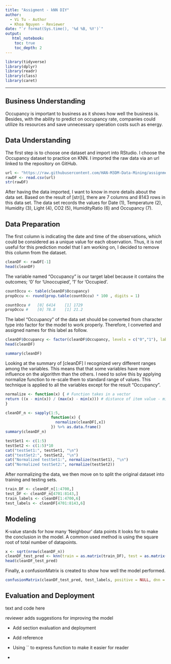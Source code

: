 ---
title: "Assigment - kNN DIY"
author: 
  - Vi Tu - Author
  - Khoa Nguyen - Reviewer
date: "`r format(Sys.time(), '%d %B, %Y')`"
output:
   html_notebook:
    toc: true
    toc_depth: 2
---


```{r}
library(tidyverse)
library(dplyr)
library(readr)
library(class)
library(caret)
```

---

## Business Understanding
Occupancy is important to business as it shows how well the business is. Besides, with the ability to predict on occupancy rate, companies could utilize its resources and save unnecessary operation costs such as energy.

## Data Understanding
The first step is to choose one dataset and import into RStudio. I choose the Occupancy dataset to practice on KNN. I imported the raw data via an url linked to the repository on GitHub. 
```{r}
url <- "https://raw.githubusercontent.com/HAN-M3DM-Data-Mining/assignments/master/datasets/KNN-occupancy.csv"
rawDF <- read.csv(url)
str(rawDF)
```

After having the data imported, I want to know in more details about the data set. Based on the result of [str()], there are 7 columns and 8143 rows in this data set. The data set records the values for Date (1), Temperature (2), Humidity (3), Light (4), CO2 (5), HumidityRatio (6) and Occupancy (7).

## Data Preparation
The first column is indicating the date and time of the observations, which could be considered as a unique value for each observation. Thus, it is not useful for this prediction model that I am working on, I decided to remove this column from the dataset.
```{r}
cleanDF <- rawDF[-1]
head(cleanDF)
```

The variable named "Occupancy" is our target label because it contains the outcomes; '0' for 'Unoccupied', '1' for 'Occupied'. 
```{r}
countOccu <- table(cleanDF$Occupancy)
propOccu <- round(prop.table(countOccu) * 100 , digits = 1)

countOccu #   [0] 6414    [1] 1729 
propOccu #    [0] 78.8    [1] 21.2 
```

The label "Occupancy" of the data set should be converted from character type into factor for the model to work properly. Therefore, I converted and assigned names for this label as follow.
```{r}
cleanDF$Occupancy <- factor(cleanDF$Occupancy, levels = c("0","1"), labels = c("UnOccupied","Occupied")) %>% relevel("Occupied")
head(cleanDF)

summary(cleanDF)
```

Looking at the summary of [cleanDF] I recognized very different ranges among the variables. This means that that some variables have more influence on the algorithm than the others. I need to solve this by applying normalize function to re-scale them to standard range of values. This technique is applied to all the variables except for the result "Occupancy".
```{r}
normalize <- function(x) { # Function takes in a vector
return ((x - min(x)) / (max(x) - min(x))) # distance of item value - minimum vector value divided by the range of all vector values
}

cleanDF_n <- sapply(1:5,
                    function(x) {
                      normalize(cleanDF[,x])
                    }) %>% as.data.frame()
summary(cleanDF_n)
```


```{r}
testSet1 <- c(1:5)
testSet2 <- c(1:5)*10
cat("testSet1:", testSet1, "\n")
cat("testSet2:", testSet2, "\n")
cat("Normalized testSet1:", normalize(testSet1), "\n")
cat("Normalized testSet2:", normalize(testSet2))

```

After normalizing the data, we then move on to split the original dataset into training and testing sets.
```{r}
train_DF <- cleanDF_n[1:4700,]
test_DF <- cleanDF_n[4701:8143,]
train_labels <- cleanDF[1:4700,6]
test_labels <- cleanDF[4701:8143,6]
```

## Modeling
K-value stands for how many 'Neighbour' data points it looks for to make the conclusion in the model. A common used method is using the square root of total number of datapoints.
```{r}
x <- sqrt(nrow(cleanDF_n))
cleanDF_test_pred <- knn(train = as.matrix(train_DF), test = as.matrix(test_DF), cl = as.matrix(train_labels), k = x)
head(cleanDF_test_pred)
```

Finally, a confusionMatrix is created to show how well the model performed.
```{r}
confusionMatrix(cleanDF_test_pred, test_labels, positive = NULL, dnn = c("Prediction", "True"))

```


## Evaluation and Deployment
text and code here

reviewer adds suggestions for improving the model

- Add section evaluation and deployment

- Add reference

- Using `` to express function to make it easier for reader

-